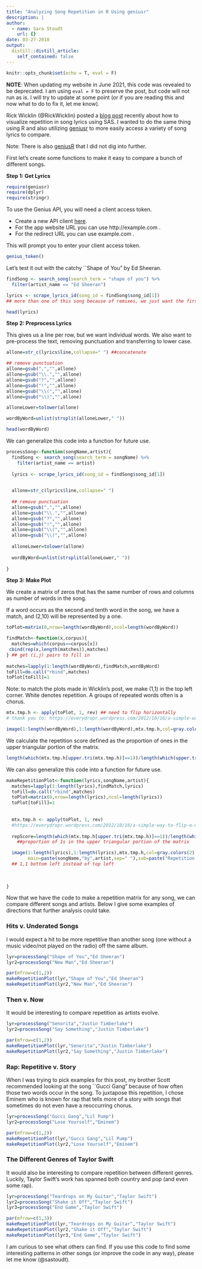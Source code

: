 ```yaml
---
title: "Analyzing Song Repetition in R Using geniusr"
description: |
author:
  - name: Sara Stoudt
    url: {}
date: 03-27-2018
output:
  distill::distill_article:
    self_contained: false
---
```



```r
knitr::opts_chunk$set(echo = T, eval = F)
```

**NOTE**: When updating my website in June 2021, this code was revealed to be deprecated. I am using `eval = F` to preserve the post, but code will not run as is. I will try to update at some point (or if you are reading this and now what to do to fix it, let me know).

Rick Wicklin (@RickWicklin) posted a [blog post](https://blogs.sas.com/content/iml/2018/03/14/visualize-repetition-lyrics.html) recently about how to visualize repetition in song lyrics using SAS. I wanted to do the same thing using R and also utilizing [geniusr](https://github.com/ewenme/geniusr) to more easily access a variety of song lyrics to compare.

Note: There is also [geniusR](https://github.com/JosiahParry/geniusR) that I did not dig into further. 

First let's create some functions to make it easy to compare a bunch of different songs.

**Step 1: Get Lyrics**

```r
require(geniusr)
require(dplyr)
require(stringr)
```

To use the Genius API, you will need a client access token.

- Create a new API client [here](https://genius.com/api-clients/new).
- For the app website URL you can use http://example.com .
- For the redirect URL you can use example.com .


This will prompt you to enter your client access token. 

```r
genius_token()
```

Let's test it out with the catchy ``Shape of You" by Ed Sheeran.

```r
findSong <- search_song(search_term = "shape of you") %>%
  filter(artist_name == "Ed Sheeran")

lyrics <- scrape_lyrics_id(song_id = findSong$song_id[1]) 
## more than one of this song because of remixes, we just want the first one

head(lyrics)
```

**Step 2: Preprocess Lyrics**

This gives us a line per row, but we want individual words. We also want to pre-process the text, removing punctuation and transferring to lower case.

```r
allone=str_c(lyrics$line,collapse=" ") ##concatenate

## remove punctuation
allone=gsub(",","",allone)
allone=gsub("\\.","",allone)
allone=gsub("?","",allone)
allone=gsub("!","",allone)
allone=gsub("\\(","",allone)
allone=gsub("\\)","",allone)

alloneLower=tolower(allone)

wordByWord=unlist(strsplit(alloneLower," "))

head(wordByWord)
```

We can generalize this code into a function for future use.

```r
processSong<-function(songName,artist){
  findSong <- search_song(search_term = songName) %>%
    filter(artist_name == artist)
  
  lyrics <- scrape_lyrics_id(song_id = findSong$song_id[1])
  

  allone=str_c(lyrics$line,collapse=" ")
  
  ## remove punctuation
  allone=gsub(",","",allone)
  allone=gsub("\\.","",allone)
  allone=gsub("?","",allone)
  allone=gsub("!","",allone)
  allone=gsub("\\(","",allone)
  allone=gsub("\\)","",allone)
  
  alloneLower=tolower(allone)
  
  wordByWord=unlist(strsplit(alloneLower," "))
  
}
```

**Step 3: Make Plot**

We create a matrix of zeros that has the same number of rows and columns as number of words in the song.

If a word occurs as the second and tenth word in the song, we have a match, and (2,10) will be represented by a one.

```r
toPlot=matrix(0,nrow=length(wordByWord),ncol=length(wordByWord))

findMatch<-function(x,corpus){
  matches=which(corpus==corpus[x])
 cbind(rep(x,length(matches)),matches)
} ## get (i,j) pairs to fill in
  
matches=lapply(1:length(wordByWord),findMatch,wordByWord)
toFill=do.call("rbind",matches)
toPlot[toFill]=1
```

Note: to match the plots made in Wicklin's post, we make (1,1) in the top left corner. White denotes repetition. A groups of repeated words often is a chorus.

```r
mtx.tmp.h <- apply(toPlot, 1, rev) ## need to flip horizontally
# thank you to: https://everydropr.wordpress.com/2012/10/16/a-simple-way-to-flip-a-matrix-or-an-array/

image(1:length(wordByWord),1:length(wordByWord),mtx.tmp.h,col=gray.colors(2),xaxt="n",yaxt="n",xlab="",ylab="") ## 1,1 bottom left instead of top left
```

We calculate the repetition score defined as the proportion of ones in the upper triangular portion of the matrix.

```r
length(which(mtx.tmp.h[upper.tri(mtx.tmp.h)]==1))/length(which(upper.tri(mtx.tmp.h)))
```

We can also generalize this code into a function for future use.

```r
makeRepetitionPlot<-function(lyrics,songName,artist){
  matches=lapply(1:length(lyrics),findMatch,lyrics)
  toFill=do.call("rbind",matches)
  toPlot=matrix(0,nrow=length(lyrics),ncol=length(lyrics))
  toPlot[toFill]=1
  
  
  mtx.tmp.h <- apply(toPlot, 1, rev)
  #https://everydropr.wordpress.com/2012/10/16/a-simple-way-to-flip-a-matrix-or-an-array/
  
  repScore=length(which(mtx.tmp.h[upper.tri(mtx.tmp.h)]==1))/length(which(upper.tri(mtx.tmp.h)))
    ##proportion of 1s in the upper triangular portion of the matrix

  image(1:length(lyrics),1:length(lyrics),mtx.tmp.h,col=gray.colors(2),xaxt="n",yaxt="n",xlab="",ylab="",
        main=paste(songName,"by",artist,sep=" "),sub=paste("Repetition Score =",round(repScore,2),sep=" ")) 
  ## 1,1 bottom left instead of top left
  
  
  
}
```

Now that we have the code to make a repetition matrix for any song, we can compare different songs and artists. Below I give some examples of directions that further analysis could take. 

### Hits v. Underated Songs

I would expect a hit to be more repetitive than another song (one without a music video/not played on the radio) off the same album. 

```r
lyr=processSong("Shape of You","Ed Sheeran")
lyr2=processSong("New Man","Ed Sheeran")

par(mfrow=c(1,2))
makeRepetitionPlot(lyr,"Shape of You","Ed Sheeran")
makeRepetitionPlot(lyr2,"New Man","Ed Sheeran")

```

### Then v. Now

It would be interesting to compare repetition as artists evolve.

```r
lyr=processSong("Senorita","Justin Timberlake")
lyr2=processSong("Say Something","Justin Timberlake")

par(mfrow=c(1,2))
makeRepetitionPlot(lyr,"Senorita","Justin Timberlake")
makeRepetitionPlot(lyr2,"Say Something","Justin Timberlake")
```

### Rap: Repetitive v. Story

When I was trying to pick examples for this post, my brother Scott recommended looking at the song ``Gucci Gang" because of how often those two words occur in the song. To juxtapose this repetition, I chose Eminem who is known for rap that tells more of a story with songs that sometimes do not even have a reoccurring chorus.

```r
lyr=processSong("Gucci Gang","Lil Pump")
lyr2=processSong("Lose Yourself","Eminem")

par(mfrow=c(1,2))
makeRepetitionPlot(lyr,"Gucci Gang","Lil Pump")
makeRepetitionPlot(lyr2,"Lose Yourself","Eminem")
```


### The Different Genres of Taylor Swift

It would also be interesting to compare repetition between different genres. Luckily, Taylor Swift's work has spanned both country and pop (and even some rap).

```r
lyr=processSong("Teardrops on My Guitar","Taylor Swift")
lyr2=processSong("Shake it Off","Taylor Swift")
lyr3=processSong("End Game","Taylor Swift")

par(mfrow=c(1,3))
makeRepetitionPlot(lyr,"Teardrops on My Guitar","Taylor Swift")
makeRepetitionPlot(lyr2,"Shake it Off","Taylor Swift")
makeRepetitionPlot(lyr3,"End Game","Taylor Swift")
```


I am curious to see what others can find. If you use this code to find some interesting patterns in other songs (or improve the code in any way), please let me know (@sastoudt).
